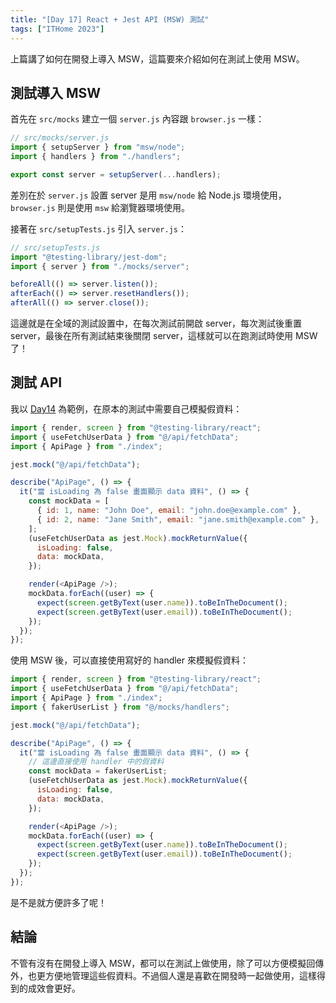 ```yaml
---
title: "[Day 17] React + Jest API (MSW) 測試"
tags: ["ITHome 2023"]
---
```


上篇講了如何在開發上導入 MSW，這篇要來介紹如何在測試上使用 MSW。

## 測試導入 MSW

首先在 `src/mocks` 建立一個 `server.js` 內容跟 `browser.js` 一樣：

```js
// src/mocks/server.js
import { setupServer } from "msw/node";
import { handlers } from "./handlers";

export const server = setupServer(...handlers);
```

差別在於 `server.js` 設置 server 是用 `msw/node` 給 Node.js 環境使用，`browser.js` 則是使用 `msw` 給瀏覽器環境使用。

接著在 `src/setupTests.js` 引入 `server.js`：

```js
// src/setupTests.js
import "@testing-library/jest-dom";
import { server } from "./mocks/server";

beforeAll(() => server.listen());
afterEach(() => server.resetHandlers());
afterAll(() => server.close());
```

這邊就是在全域的測試設置中，在每次測試前開啟 server，每次測試後重置 server，最後在所有測試結束後關閉 server，這樣就可以在跑測試時使用 MSW 了！

## 測試 API

我以 [Day14](https://github.com/Jim876633/ithome-2023/tree/main/day14) 為範例，在原本的測試中需要自己模擬假資料：

```js
import { render, screen } from "@testing-library/react";
import { useFetchUserData } from "@/api/fetchData";
import { ApiPage } from "./index";

jest.mock("@/api/fetchData");

describe("ApiPage", () => {
  it("當 isLoading 為 false 畫面顯示 data 資料", () => {
    const mockData = [
      { id: 1, name: "John Doe", email: "john.doe@example.com" },
      { id: 2, name: "Jane Smith", email: "jane.smith@example.com" },
    ];
    (useFetchUserData as jest.Mock).mockReturnValue({
      isLoading: false,
      data: mockData,
    });

    render(<ApiPage />);
    mockData.forEach((user) => {
      expect(screen.getByText(user.name)).toBeInTheDocument();
      expect(screen.getByText(user.email)).toBeInTheDocument();
    });
  });
});
```

使用 MSW 後，可以直接使用寫好的 handler 來模擬假資料：

```js
import { render, screen } from "@testing-library/react";
import { useFetchUserData } from "@/api/fetchData";
import { ApiPage } from "./index";
import { fakerUserList } from "@/mocks/handlers";

jest.mock("@/api/fetchData");

describe("ApiPage", () => {
  it("當 isLoading 為 false 畫面顯示 data 資料", () => {
    // 這邊直接使用 handler 中的假資料
    const mockData = fakerUserList;
    (useFetchUserData as jest.Mock).mockReturnValue({
      isLoading: false,
      data: mockData,
    });

    render(<ApiPage />);
    mockData.forEach((user) => {
      expect(screen.getByText(user.name)).toBeInTheDocument();
      expect(screen.getByText(user.email)).toBeInTheDocument();
    });
  });
});
```

是不是就方便許多了呢！

## 結論

不管有沒有在開發上導入 MSW，都可以在測試上做使用，除了可以方便模擬回傳外，也更方便地管理這些假資料。不過個人還是喜歡在開發時一起做使用，這樣得到的成效會更好。
